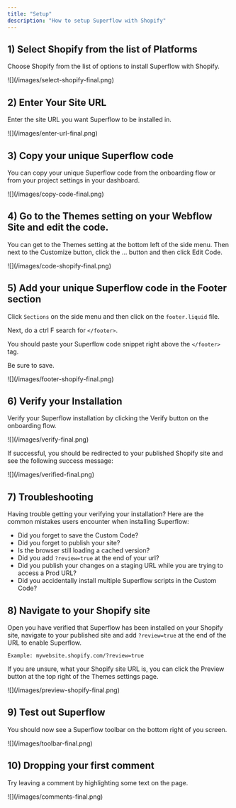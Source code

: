 ```yaml
---
title: "Setup"
description: "How to setup Superflow with Shopify"
---
```




## 1) Select Shopify from the list of Platforms

Choose Shopify from the list of options to install Superflow with Shopify.

<Frame>
![](/images/select-shopify-final.png)
</Frame>

## 2) Enter Your Site URL

Enter the site URL you want Superflow to be installed in.

<Frame>
![](/images/enter-url-final.png)
</Frame>

## 3) Copy your unique Superflow code

You can copy your unique Superflow code from the onboarding flow or from your project settings in your dashboard.

<Frame>
![](/images/copy-code-final.png)
</Frame>

## 4) Go to the Themes setting on your Webflow Site and edit the code.

You can get to the Themes setting at the bottom left of the side menu. Then next to the Customize button, click the ... button and then click Edit Code.

<Frame>
![](/images/code-shopify-final.png)
</Frame>



## 5) Add your unique Superflow code in the Footer section

Click `Sections` on the side menu and then click on the `footer.liquid` file.

Next, do a ctrl F search for `</footer>`. 

You should paste your Superflow code snippet right above the `</footer>` tag. 

Be sure to save.

<Frame>
![](/images/footer-shopify-final.png)
</Frame>


## 6) Verify your Installation

Verify your Superflow installation by clicking the Verify button on the onboarding flow.

<Frame>
![](/images/verify-final.png)
</Frame>

If successful, you should be redirected to your published Shopify site and see the following success message:

<Frame>
![](/images/verified-final.png)
</Frame>

## 7) Troubleshooting

Having trouble getting your verifying your installation? Here are the common mistakes users encounter when installing Superflow:

 - Did you forget to save the Custom Code?
 - Did you forget to publish your site?
 - Is the browser still loading a cached version?
 - Did you add `?review=true` at the end of your url?
 - Did you publish your changes on a staging URL while you are trying to access a Prod URL?
 - Did you accidentally install multiple Superflow scripts in the Custom Code?


## 8) Navigate to your Shopify site 

Open you have verified that Superflow has been installed on your Shopify site, navigate to your published site and add `?review=true` at the end of the URL to enable Superflow. 

`Example: mywebsite.shopify.com/?review=true`

If you are unsure, what your Shopify site URL is, you can click the Preview button at the top right of the Themes settings page.

<Frame>
![](/images/preview-shopify-final.png)
</Frame>



## 9) Test out Superflow

You should now see a Superflow toolbar on the bottom right of you screen.

<Frame>
![](/images/toolbar-final.png)
</Frame>




## 10) Dropping your first comment
Try leaving a comment by highlighting some text on the page.

<Frame>
![](/images/comments-final.png)
</Frame>

